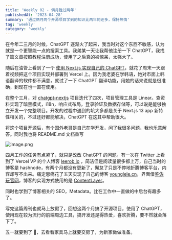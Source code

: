 ```yaml
---
title: 'Weekly 02 - 俩月胜过两年'
publishedAt: '2023-04-28'
summary: '通过俩月两个开源项目学到的知识比两年的还多，保持热情'
tag: 'weekly'
category: 'weekly'
---
```


在今年二三月的时候，ChatGPT 逐渐火了起来，我当时对这个东西不敏感，认为就是一个更智能一点的搜索工具。我弟某一天让我帮他注册一下 ChatGPT，我找了篇文章按照教程注册成功，使用了之后真的被惊呆，太强大了。

随后在油管上看到了一个 [使用 Next.js 实现自己的 ChatGPT](https://www.youtube.com/watch?v=V6Hq_EX2LLM)，就花了周末一天跟着视频把这个项目实现并部署到 Vercel 上。因为我老婆在学韩语，她对市面上韩语翻译的软件都不满意，就试了一下 ChatGPT 翻译功能，用她的话来说就是很准确，到现在也一直在使用。

在整个三月，对 [chatgpt-nextjs](https://github.com/youngle316/chatgpt-nextjs) 项目迭代了四次，项目管理工具是 Linear。查资料实现了暗黑模式，i18n，响应式布局，登录验证及数据存储等，可以说是能够独立开发一个完整项目。开发的过程中遇到的坑大多都是关于 Next.js 13 app 新特性相关的，不过还好都能解决，ChatGPT 在这其中帮助很大。

将这个项目开源后，有个国外老哥是自己在学开发，问了我很多问题，我也乐意解答。同时我也将 README.md 文档重写

![image.png](https://obsidian-picgo-le.oss-cn-hangzhou.aliyuncs.com/img/20230428170538.png)

四月工作的任务有点紧了，就只是改改 ChatGPT 的问题。有一次在 Twitter 上看到了 Vercel VP 的个人博客 [leerob.io](https://leerob.io/) ，简洁但是阅读量很多都上万，自己当时的博客是 hashnode，有两个月都没有更新了，懈怠了只是不停地折腾博客平台，内容却写不出来。痛定思痛花了五天实现了自己的博客 [younglele.cn](https://younglele.cn)，界面借鉴[佐玩官网](https://cn.zolplay.com/)，博客的实现方式使用的是 [ContentLayer](https://www.contentlayer.dev/)。

同时也学到了博客相关的 SEO，Metadata。比在工作中一直做的中后台有趣多了。

写完这篇周刊也就马上放假了，回想这两个月搞了开源项目，使用了 ChatGPT，使用现在较为流行的前端周边工具，搞开发还是得热爱，喜欢折腾，要不然就会落下了。

五一就要到了 🎈，去看看家具马上就要交房了，为新家做做准备。
